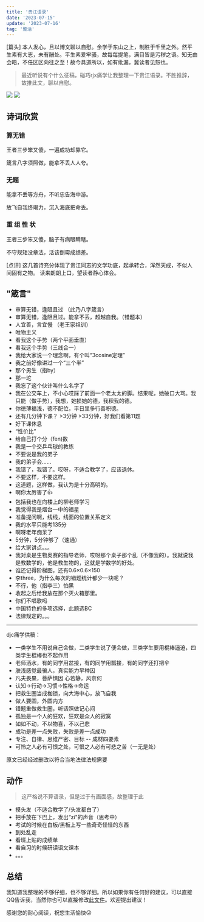 ```yaml
---
title: '贵江语录'
date: '2023-07-15'
update: '2023-07-16'
tag: '整活'
---
```


[篇头] 本人发心，且以博文聊以自慰。余学于东山之上，制胜于千里之外。然平生素有大志，未有酬处。平生素爱牢骚，故每每提笔，满目皆是污秽之语。知无由会晤，不任区区向往之至！故今具道所以，如有纰漏，冀读者见恕也。

>最近听说有个什么征稿，碰巧rjx痛学让我整理一下贵江语录。不胜推辞，故推此文，聊以自慰。

<Image src="/static/2023061190632ff7957ab48a6549f2ee3cf793b3.jpg" desc="镇楼图1" />

<Image src="/static/2023061180917e9a3797ab890701ca326eb615f2.jpg" desc="镇楼图2" />

## 诗词欣赏

### 算无错

王者三步笨又傻，一遍成功却靠它。

箴言八字须照做，能拿不丢人人夸。

### 无题

能拿不丢等方舟，不听忠告海中游。

放飞自我终竭力，沉入海底把命丢。

### 重 组 性 状

王者三步笨又傻，脑子有病眼睛瞎。

不守规矩没章法，活该倒霉成绩差。

[点评] 这几首诗充分体现了贵江同志的文学功底，起承转合，浑然天成，不似人间固有之物。
读来朗朗上口，望读者静心体会。

## "箴言"

- 审算无错，逢阻且过 （此乃八字箴言）
- 审算无错，逢阻且过。能拿不丢，超越自我。（错题本）
- 人宜善，言宜慢 （老王家祖训）
- 唯物主义
- 看我这个手势（两个平面垂直）
- 看我这个手势（三线合一）
- 我给大家说一个理念啊，有个叫“3cosine定理”
- 我之前好像讲过一个“三个半”
- 那个男生（指by）
- 那一坨
- 我忘了这个伙计叫什么名字了
- 我在公交车上，不小心哎踩了前面一个老太太的脚。结果呢，她破口大骂。我只能（做手势），我想，她损她的德，我积我的德。
- 你徳薄福浅，德不配位，平日里多行善积德。
- 还有几分钟下课？ >3分钟 >33分钟，好我们看第11题
- 好下课休息
- “性价比”
- 给自己打个分（fen)数
- 我是一个交乒乓球的教练
- 不要说是我的弟子
- 我的弟子会……
- 我错了，我错了。哎呀，不适合教学了，应该退休。
- 不要这样，不要这样。
- 这道题，这样做，我认为是十分高明的。
- 啊你太厉害了👍
- 包括我也在向楼上的柳老师学习
- 我觉得我是烟台一中的福星
- 准备提问啊，线线，线面的位置关系定义
- 我的水平只能考135分
- 啊呀老年痴呆了
- 5分钟，5分钟够了（速通）
- 给大家讲点。。。
- 我对桌是生物奥赛的指导老师，哎呀那个桌子那个乱（不像我的）。我就说我是教数学的，他是教生物的，这就是学数学的好处。
- 谁还记得阶梯图，还有0.6×0.6×150
- 李three，为什么每次的错题统计都少一块呢？
- 不行，他（指李三）怕黑
- 收起之后给我放在那个灭火箱那里。
- 你们不唱歌吗
- 中国特色的多项选择，此题选BC
- 法律规定的。。。

---

djc痛学供稿：

- 一类学生不用说自己会做，二类学生说了便会做，三类学生要用棍棒逼迫，四类学生棍棒也不起作用
- 老师洒水，有的同学用盆接，有的同学用瓢接，有的同学还打把伞
- 肤浅感觉最骗人，真实能力早种因
- 凡夫畏果，菩萨惧因 心若静，风奈何
- 认知→行动→习惯→性格→命运
- 把救生圈当成枷锁，向大海中心，放飞自我
- 做人要圆，外圆内方
- 错题重做救生圈，听话照做记心间
- 孤独是一个人的狂欢，狂欢是众人的寂寞
- 如如不动，不以物喜，不以己悲
- 成功是差一点失败，失败是差一点成功
- 专注、自律、思维严密、目标 -- 成材四要素
- 可怜之人必有可恨之处，可恨之人必有可悲之苦（一无是处）

原文已经经过删改以符合当地法律法规需要

## 动作

>这严格说不算语录，但是过于有画面感，故整理于此

- 摸头发（不适合教学了/头发都白了）
- 把手放在下巴上，发出“zi"的声音（思考中）
- 考试的时候在白板/黑板上写一些奇奇怪怪的东西
- 到处乱走
- 看班上贴的成绩单
- 看自习的时候研读语文课本
- 。。。

## 总结

我知道我整理的不够仔细，也不够详细。所以如果你有任何好的建议，可以直接QQ告诉我，当然你也可以直接修改[此文件](https://github.com/Cloudflare233/www/blob/master/posts/gjyl.mdx)。欢迎提出建议！

感谢您的耐心阅读，祝您生活愉快😜
